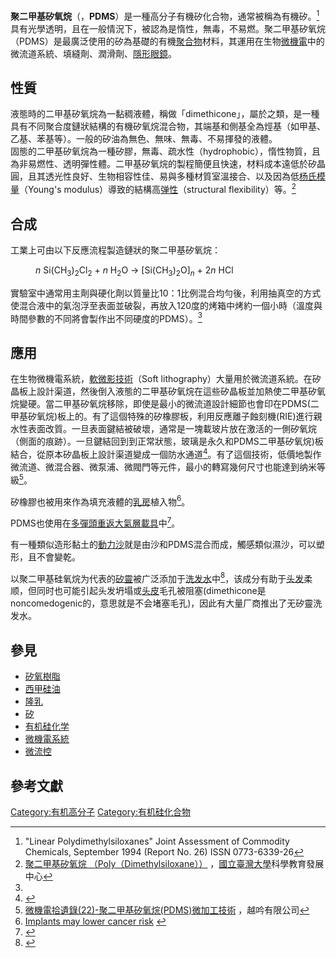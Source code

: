 {{翻译品质不佳}}
{{chembox
| Watchedfields = changed
| verifiedrevid = 310245099
| Name = 聚二甲基矽氧烷
| ImageFile = pdms.png
| ImageName = PDMS
| ImageFile1 = Silicone-3D-vdW.png
| ImageName1 = PDMS
| IUPACName = poly(dimethylsiloxane)
| OtherNames = PDMS<br />dimethicone<br />E900
| Section1 = {{Chembox Identifiers
| CASNo_Ref = {{cascite|correct|CAS}}
| CASNo = 63148-62-9
}}
| Section2 = {{Chembox Properties
| Formula = (C<sub>2</sub>H<sub>6</sub>OSi)<sub>''n''</sub>
| Density = 965 kg m<sup>−3</sup>
| BoilingPt = N/A ([[玻璃轉化溫度|玻璃轉化溫度]])
| MeltingPt = N/A ([[玻璃轉化溫度|玻璃轉化溫度]])
}}
}}
'''聚二甲基矽氧烷'''（{{lang-en|Polydimethylsiloxane}}，'''PDMS'''）是一種高分子有機矽化合物，通常被稱為有機矽。<ref>"Linear Polydimethylsiloxanes" Joint Assessment of Commodity Chemicals, September 1994 (Report No. 26) ISSN 0773-6339-26</ref>具有光學透明，且在一般情況下，被認為是惰性，無毒，不易燃。聚二甲基矽氧烷（PDMS）是最廣泛使用的矽為基礎的有機[[聚合物|聚合物]]材料，其運用在生物[[微機電系統|微機電]]中的微流道系統、填縫劑、潤滑劑、[[隱形眼鏡|隱形眼鏡]]。

== 性質 ==
液態時的二甲基矽氧烷為一黏稠液體，稱做「dimethicone」，屬於{{tsl|en|Silicone oil|矽油}}之類，是一種具有不同聚合度鏈狀結構的有機矽氧烷混合物，其端基和側基全為烴基（如甲基、乙基、苯基等）。一般的矽油為無色、無味、無毒、不易揮發的液體。<br />
固態的二甲基矽氧烷為一種矽膠，無毒、疏水性（hydrophobic），惰性物質，且為非易燃性、透明彈性體。二甲基矽氧烷的製程簡便且快速，材料成本遠低於矽晶圓，且其透光性良好、生物相容性佳、易與多種材質室溫接合、以及因為低[[杨氏模量|杨氏模量]]（Young's modulus）導致的結構高[[弹性|弹性]]（structural flexibility）等。<ref name="ntu-ch-PDMS">[http://highscope.ch.ntu.edu.tw/wordpress/?p=8617 聚二甲基矽氧烷 （Poly（Dimethylsiloxane））] {{Wayback|url=http://highscope.ch.ntu.edu.tw/wordpress/?p=8617 |date=20190205033907 }}，[[國立臺灣大學|國立臺灣大學]]科學教育發展中心</ref>

== 合成 ==
工業上可由以下反應流程製造鏈狀的聚二甲基矽氧烷：
:''n'' Si(CH<sub>3</sub>)<sub>2</sub>Cl<sub>2</sub> + ''n'' H<sub>2</sub>O → [Si(CH<sub>3</sub>)<sub>2</sub>O]<sub>''n''</sub> + 2''n'' HCl
實驗室中通常用主劑與硬化劑以質量比10：1比例混合均勻後，利用抽真空的方式使混合液中的氣泡浮至表面並破裂，再放入120度的烤箱中烤約一個小時（溫度與時間參數的不同將會製作出不同硬度的PDMS）。<ref name="ntu-ch-PDMS"/>

== 應用 ==
在生物微機電系統，[[軟微影技術|軟微影技術]]（Soft lithography）大量用於微流道系統。在矽晶板上設計渠道，然後倒入液態的二甲基矽氧烷在這些矽晶板並加熱使二甲基矽氧烷變硬。當二甲基矽氧烷移除，即使是最小的微流道設計細節也會印在PDMS(二甲基矽氧烷)板上的。有了這個特殊的矽橡膠板，利用反應離子蝕刻機(RIE)進行親水性表面改質。一旦表面鍵結被破壞，通常是一塊載玻片放在激活的一側矽氧烷（側面的痕跡）。一旦鍵結回到到正常狀態，玻璃是永久和PDMS二甲基矽氧烷)板結合，從原本矽晶板上設計渠道變成一個防水通道<ref>{{cite book |last = Waldner |first = Jean-Baptiste |title = Nanocomputers and Swarm Intelligence |url = https://archive.org/details/nanocomputersswa00wald |publisher = John Wiley & Sons|place = London |year = 2008|pages = [https://archive.org/details/nanocomputersswa00wald/page/n112 92]–93 |isbn = 1847040020}}</ref>。有了這個技術，低價地製作微流道、微混合器、微泵浦、微閥門等元件，最小的轉寫幾何尺寸也能達到纳米等級<ref>[http://www.mmmpc.com.tw/yuehyin/MagSummary.aspx?ID=465&MID=9201 微機電拾遺錄(22)-聚二甲基矽氧烷(PDMS)微加工技術] {{Wayback|url=http://www.mmmpc.com.tw/yuehyin/MagSummary.aspx?ID=465&MID=9201 |date=20160304104453 }}，越吟有限公司</ref>。

矽橡膠也被用來作為填充液體的[[乳房|乳房]]植入物<ref>[http://focus.hms.harvard.edu/1994/August26_1994/BreastCancer.html Implants may lower cancer risk] {{webarchive|url=https://web.archive.org/web/20090215113903/http://focus.hms.harvard.edu/1994/August26_1994/BreastCancer.html |date=2009-02-15 }}</ref>。

PDMS也使用在[[多彈頭重返大氣層載具|多彈頭重返大氣層載具]]中<ref>{{cite web |url=http://www.fas.org/nuke/intro/missile/basics.htm |title=存档副本 |accessdate=2008-02-03 |archive-date=2008-01-27 |archive-url=https://web.archive.org/web/20080127095838/http://www.fas.org/nuke/intro/missile/basics.htm |dead-url=no }}</ref>。

有一種類似造形黏土的[[動力沙|動力沙]]就是由沙和PDMS混合而成，觸感類似濕沙，可以塑形，且不會變乾。

以聚二甲基硅氧烷为代表的[[矽靈|矽靈]]被广泛添加于[[洗发水|洗发水]]中<ref>{{Cite web|url=http://www.surfactant.com.cn/file/pdf/wenxian/%E6%9C%89%E6%9C%BA%E7%A1%85%E4%BA%A7%E5%93%81%E5%9C%A8%E5%8C%96%E5%A6%86%E5%93%81%E4%B8%AD%E7%9A%84%E5%BA%94%E7%94%A8.pdf|title=有机硅产品在化妆品中的应用}}</ref>，该成分有助于[[头发|头发]]柔顺，但同时也可能引起头发坍塌或[[头皮|头皮]]毛孔被阻塞(dimethicone是noncomedogenic的，意思就是不会堵塞毛孔)，因此有大量厂商推出了无矽靈洗发水。

==參見==
* [[矽氧樹脂|矽氧樹脂]]
* [[西甲硅油|西甲硅油]]
* [[隆乳|隆乳]]
* [[矽|矽]]
* [[有机硅化学|有机硅化学]]
* [[微機電系統|微機電系統]]
* [[微流控|微流控]]

==參考文獻==
{{reflist|2}}

[[Category:有机高分子|Category:有机高分子]]
[[Category:有机硅化合物|Category:有机硅化合物]]